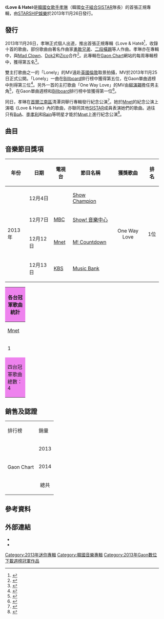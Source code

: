 {{Infobox album
| Name        = Love & Hate
| Type        = 錄音室專輯
| Artist      = [[金孝靜|孝琳]]
| Cover       = <!-- 檔案不存在 Love&HateHyolyn.jpg ，可從英文維基百科取得 -->
| Released    = 2013年11月26日
| Recorded    = 2013年
| Genre       = [[韩国流行音乐|韩国流行音乐]]
| Length      = 35:16
| Language    = [[韩语|韩语]]
| Label       = [[STARSHIP娛樂|STARSHIP娛樂]]
| Producer    = 
| Reviews     =
| Last album  = -
| This album  = '''Love & Hate'''<br>（2013年）
| Next album  = [[IT'S_ME|IT'S ME]]<br>（2016年）
| Misc        = {{External music video|Type=EP|{{YouTube|0CbE3SqbOdY|너 밖에 몰라(ONE WAY LOVE)}}<br>{{YouTube|rz8zZs09Rfk|LONELY}}}}
}}

《'''Love & Hate'''》是[[韓國|韓國]][[女歌手|女歌手]][[金孝靜|孝琳]]（韓國[[女子組合|女子組合]][[SISTAR|SISTAR]]隊長）的首張正規專輯，由[[STARSHIP娛樂|STARSHIP娛樂]]於2013年11月26日發行。

== 發行 ==
2013年11月26日，孝琳正式個人出道，推出首張正規專輯《Love & Hate》<ref>{{cite web|url= http://www.koreastardaily.com/tc/news/34494?fb_comment_id=549390091806156_3674317#f9000e54dc8b24|title= SISTAR孝琳眾望所歸的SOLO出輯！|date= 2013-11-19|accessdate= 2013-11-19|work= 韓星網|language= zh|archive-date= 2016-11-12|archive-url= https://web.archive.org/web/20161112145014/http://www.koreastardaily.com/tc/news/34494?fb_comment_id=549390091806156_3674317#f9000e54dc8b24|dead-url= no}}</ref>，收錄十首的歌曲，部份歌曲由著名作曲家[[勇敢兄弟|勇敢兄弟]]、[[二段橫踢|二段橫踢]]等人作曲。孝琳亦在專輯中，與[[Mad_Clown|Mad Clown]]、[[Dok2|Dok2]]和[[Zico_(歌手)|Zico]]合作<ref>{{cite web|url= http://www.allkpop.com/article/2013/11/hyorin-unveils-tracklist-for-upcoming-solo-album-love-hate#ixzz2lACDJAU6|title= Hyorin unveils tracklist for upcoming solo album 'LOVE & HATE'|date= 2013-11-20|accessdate= 2013-11-20|work= allkpop.com|language= en|archive-date= 2020-03-20|archive-url= https://web.archive.org/web/20200320013902/https://www.allkpop.com/article/2013/11/hyorin-unveils-tracklist-for-upcoming-solo-album-love-hate#ixzz2lACDJAU6|dead-url= no}}</ref>。此專輯在[[Gaon_Chart|Gaon Chart]]網站的每周專輯榜中，獲得第五名<ref name=gaon-lpwk>{{cite web |url= http://www.gaonchart.co.kr/chart/album.php?f_chart_kind_cd=T&f_week=49&f_year=2013&f_type=week |title= 2013년 49주차 Album Chart |work= Gaon Chart |publisher= Korea Music Content Industry Association |accessdate= 2014-07-26 |language= Ko |archive-url= https://web.archive.org/web/20141015003544/http://www.gaonchart.co.kr/chart/album.php?f_chart_kind_cd=T&f_week=49&f_year=2013&f_type=week |archive-date= 2014-10-15 |dead-url= yes }}</ref>。

雙主打歌曲之一的「Lonely」的MV遠赴[[英國|英國]][[倫敦|倫敦]]取景拍攝，MV於2013年11月25日正式公開。「Lonely」一曲在[[Billboard|Billboard]]排行榜中獲得第五位，在Gaon單曲週榜中則得第三位<ref>{{cite web |url= http://www.allkpop.com/article/2013/11/sistars-hyorin-sings-about-being-lonely-in-new-mv |title= SISTAR's Hyorin sings about being 'Lonely' in new MV! |publisher= allkpop.com |date= 2013-11-25 |accessdate= 2013-11-25 |language= en |archive-date= 2018-01-08 |archive-url= https://web.archive.org/web/20180108162152/https://www.allkpop.com/article/2013/11/sistars-hyorin-sings-about-being-lonely-in-new-mv |dead-url= no }}</ref>。另外一首的主打歌曲「One Way Love」的MV由[[柳演錫|柳演錫]]擔任男主角<ref>{{cite web|url= http://www.allkpop.com/article/2013/11/hyorin-knows-its-one-way-love-in-new-mv#axzz2ldP8LXFL|title= Hyorin thinks it's 'One Way Love' in new MV|date= 2013-11-26|accessdate= 2013-11-26|work= allkpop.com|language= en|archive-date= 2020-03-20|archive-url= https://web.archive.org/web/20200320013854/https://www.allkpop.com/article/2013/11/hyorin-knows-its-one-way-love-in-new-mv#axzz2ldP8LXFL|dead-url= no}}</ref>，在Gaon單曲週榜和[[Billboard|Billboard]]排行榜中皆獲得第一位<ref name=gaon-1wl>{{cite web|title=2013년 49주차 Digital Chart|url=http://www.gaonchart.co.kr/main/section/chart/online.gaon?nationGbn=T&serviceGbn=ALL&targetTime=49&hitYear=2013&termGbn=week|website=Gaon|accessdate=2015-02-08|archiveurl=https://web.archive.org/web/20150208013706/http://www.gaonchart.co.kr/main/section/chart/online.gaon?nationGbn=T&serviceGbn=ALL&targetTime=49&hitYear=2013&termGbn=week|archivedate=2015-02-08|language=ko|dead-url=no}}</ref>。

同日，孝琳在[[首爾|首爾]][[江南區_(首爾)|江南區]]清潭洞舉行專輯發行紀念公演<ref>{{cite web |url= http://news.naver.com/main/read.nhn?mode=LSD&mid=sec&sid1=103&oid=014&aid=0003033374 |title= 씨스타 효린 솔로가수 데뷔..가요계 지각변동 |publisher= naver.com |date= 2013-11-25 |accessdate= 2013-11-25 |language= ko |archive-date= 2013-12-02 |archive-url= https://web.archive.org/web/20131202233619/http://news.naver.com/main/read.nhn?mode=LSD&mid=sec&sid1=103&oid=014&aid=0003033374 |dead-url= no }}</ref>。她於[[Mnet|Mnet]]的紀念公演上演唱《Love & Hate》內的歌曲，亦聯同其他[[SISTAR|SISTAR]]成員表演她們的歌曲。過往只有[[BoA|BoA]]、[[李孝利|李孝利]]和[[Rain|Rain]]等明星才能於[[Mnet|Mnet]]上進行紀念公演<ref>{{cite web|url= http://mwave.interest.me/mnettv/videodetail.m?searchVideoDetailVO.clip_id=159047|title= Mnet Special- HyoLyn's Love & Hate|work= Mnet|date= 2013-11-26|accessdate= 2013-11-26|language= en|archive-url= https://web.archive.org/web/20131204055454/http://mwave.interest.me/mnettv/videodetail.m?searchVideoDetailVO.clip_id=159047|archive-date= 2013-12-04|dead-url= yes}}</ref>。

== 曲目 ==
{{track listing
| collapsed       = no
| headline        = 
| total_length    = 35:16
| all_writing     =
| title1          = Lonely
| note1           = 
| lyrics1         = Min Yeonjae
| music1          = Kim Dohoon
| length1         = 3:21
| title2          = One Way Love
| note2           = 너 밖에 몰라
| lyrics2         = [[勇敢兄弟|勇敢兄弟]]
| music2          = 勇敢兄弟, Elephant Kingdom
| length2         = 3:17
| title3          = Don't Love Me
| note3           = 사랑 하지 마
| lyrics3         = [[二段橫踢|二段橫踢]], SEION
| music3          = 二段橫踢, SEION
| length3         = 3:39
| title4          = Stalker
| note4           = feat [[Mad_Clown|Mad Clown]]
| lyrics4         = Mad Clown, Kim Dohoon
| music4          = Kim Dohoon
| length4         = 4:01
| title5          = Massage 
| note5           = 마사지; feat [[Dok2|Dok2]]
| lyrics5         = Jeon Goon, Ye-Yo
| music5          = Jeon Goon, Ye-Yo
| length5         = 3:14
| title6          = Closer
| lyrics6         = Min Yeonjae
| music6          = Megatone, The Name
| length6         = 3:59
| title7          = Red Lipstick
| note7           = 립스틱 짙게 바르고; feat [[Zico_(歌手)|Zico]]
| lyrics7         = 二段橫踢
| music7          = 二段橫踢
| length7         = 3:17
| title8          = Falling
| lyrics8         = 二段橫踢
| music8          = 二段橫踢, 텐조와타스코
| length8         = 3:36
| title9          = O.M.G
| note9           = feat [[Lil_Boi|Lil Boi]]
| lyrics9         = Crush, Lil Boi
| music9          = Primary, Crush
| length9         = 3:13
| title10         = Tonight
| note10          = 오늘 밤 
| lyrics10        = Min Yeonjae, Kim Dohoon, Seo Youngbae
| music10         = Kim Dohoon, Seo Youngbae
| length10        = 3:38
}}

== 音樂節目獎項 ==
{| border="2" cellpadding="2" cellspacing="0" style="margin: 1em 1em 1em 0; background: #f9f9f9; border: 1px #aaa solid; border-collapse: collapse; font-size: small;"
|-style="background:violet;"
!年份
!日期
!電視台
!節目名稱
!獲獎歌曲
!排名
|-
| rowspan=4| 2013年 || 12月4日 || {{link-ko|MBC Music|MBC 뮤직}} || [[Show_Champion|Show Champion]]  || rowspan=4|<center>One Way Love || rowspan=4|<center>1位
|-
| 12月7日 || [[MBC|MBC]] || [[Show!_音樂中心|Show! 音樂中心]] 
|-
| 12月12日 || [[Mnet|Mnet]] || [[M!_Countdown|M! Countdown]] 
|-
| 12月13日 || [[KBS|KBS]] || [[Music_Bank|Music Bank]]
|}

{|class="wikitable" style="text-align:right"
!colspan="5" style="background:violet;"|各台冠軍歌曲統計
|-
!width="50"|[[Mnet媒體|Mnet]]!!width="50"|[[韓國放送公社|KBS]]!!width="50"|[[文化廣播_(韓國)|MBC]]!!width="50"|[[SBS_(韓國)|SBS]]!!width="50"|{{tsl|ko|MBC 뮤직|MBC Music}}
|-
|1||1||1||0||1
|-
! style="background:violet;" colspan="5"|四台冠軍歌曲總數：4
|}

==銷售及認證==
{| class="wikitable"
|-style="text-align:center; background:violet;"
| 排行榜
| colspan="2" |銷量
|- 
! rowspan="4" | Gaon Chart
| style="text-align:center;"| 2013
| style="text-align:center;"| 8,631 <ref name=gaon-sales>{{cite web |url= http://www.gaonchart.co.kr/chart/album.php?f_chart_kind_cd=T&f_month=12&f_year=2013&f_type=month |title= 2013년 12월 Album Chart |work= Gaon Chart |publisher= Korea Music Content Industry Association |accessdate= 2014-07-26 |language= Ko |archive-url= https://web.archive.org/web/20141012175049/http://gaonchart.co.kr/chart/album.php?f_chart_kind_cd=T&f_month=12&f_year=2013&f_type=month |archive-date= 2014-10-12 |dead-url= yes }}</ref>
|- 
| style="text-align:center;"| 2014
| style="text-align:center;"| 1,072 <ref>{{cite web |url= http://www.gaonchart.co.kr/chart/album.php?f_chart_kind_cd=T&f_month=01&f_year=2014&f_type=month |title= 2014년 1월 Album Chart |work= Gaon Chart |publisher= Korea Music Content Industry Association |accessdate= 2014-07-26 |language= Ko |archive-url= https://web.archive.org/web/20141014151817/http://gaonchart.co.kr/chart/album.php?f_chart_kind_cd=T&f_month=01&f_year=2014&f_type=month |archive-date= 2014-10-14 |dead-url= yes }}</ref>
|- 
| style="text-align:center;"| 總共
| style="text-align:center;"| 9,703+
|}

== 參考資料 ==
{{reflist|2}}

== 外部連結 ==
* {{YouTube|0CbE3SqbOdY|title= 효린(HYOLYN) - 너 밖에 몰라 Music Video (ONE WAY LOVE)}}
* {{YouTube|rz8zZs09Rfk|title= 효린(HYOLYN) - LONELY(론리) Music Video}}
{{SISTAR}}
[[Category:2013年迷你專輯|Category:2013年迷你專輯]]
[[Category:韓國音樂專輯|Category:韓國音樂專輯]]
[[Category:2013年Gaon數位下載週榜冠軍作品|Category:2013年Gaon數位下載週榜冠軍作品]]